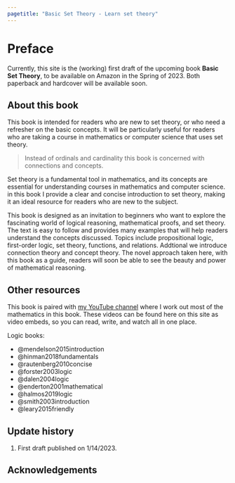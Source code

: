 ```yaml
---
pagetitle: "Basic Set Theory - Learn set theory"
---
```

# Preface {.unnumbered}


::: {.content-visible when-format="pdf"}
\pagenumbering{roman}
\pagestyle{preface} 
:::



::: {.content-visible when-format="html"}

Currently, this site is the (working) first draft of the upcoming book **Basic Set Theory**, to be available on Amazon in the Spring of 2023. Both paperback and hardcover will be available soon. 

## About this book 
This book is intended for readers who are new to set theory, or who need a refresher on the basic concepts. It will be particularly useful for readers who are taking a course in mathematics or computer science that uses set theory.

> Instead of ordinals and cardinality this book is concerned with connections and concepts. 

Set theory is a fundamental tool in mathematics, and its concepts are essential for understanding courses in mathematics and computer science. in this book I provide a clear and concise introduction to set theory, making it an ideal resource for readers who are new to the subject.

This book is designed as an invitation to beginners who want to explore the fascinating world of logical reasoning, mathematical proofs, and set theory. The text is easy to follow and provides many examples that will help readers understand the concepts discussed. Topics include propositional logic, first-order logic, set theory, functions, and relations. Addtional we introduce connection theory and concept theory. The novel approach taken here, with this book as a guide, readers will soon be able to see the beauty and power of mathematical reasoning. 


## Other resources 
This book is paired with [my YouTube channel](https://www.youtube.com/channel/UCi_E35l9kKfrxoQJRMbgMsg/) where I work out most of the mathematics in this book. These videos can be found here on this site as video embeds, so you can read, write, and watch all in one place. 


Logic books: 

- @mendelson2015introduction
- @hinman2018fundamentals
- @rautenberg2010concise
- @forster2003logic
- @dalen2004logic
- @enderton2001mathematical
- @halmos2019logic
- @smith2003introduction
- @leary2015friendly



## Update history

1. First draft published on 1/14/2023. 

:::



## Acknowledgements {.unlisted }





::: {.content-visible when-format="pdf"}
\setcounter{secnumdepth}{1}
\setcounter{tocdepth}{1}
\clearpage
\pagestyle{toc} 
\tableofcontents
\mainmatter 
\pagenumbering{arabic}
\pagestyle{fancy} 
:::

